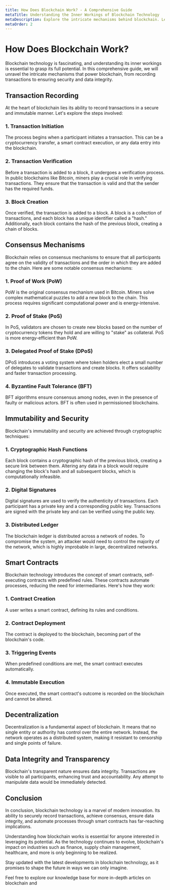```yaml
---
title: How Does Blockchain Work? - A Comprehensive Guide
metaTitle: Understanding the Inner Workings of Blockchain Technology
metaDescription: Explore the intricate mechanisms behind blockchain. Learn how blockchain records transactions, ensures security, and maintains data integrity.
metaOrder: 2
---
```


# How Does Blockchain Work?

Blockchain technology is fascinating, and understanding its inner workings is essential to grasp its full potential. In this comprehensive guide, we will unravel the intricate mechanisms that power blockchain, from recording transactions to ensuring security and data integrity.

## Transaction Recording

At the heart of blockchain lies its ability to record transactions in a secure and immutable manner. Let's explore the steps involved:

### 1. Transaction Initiation

The process begins when a participant initiates a transaction. This can be a cryptocurrency transfer, a smart contract execution, or any data entry into the blockchain.

### 2. Transaction Verification

Before a transaction is added to a block, it undergoes a verification process. In public blockchains like Bitcoin, miners play a crucial role in verifying transactions. They ensure that the transaction is valid and that the sender has the required funds.

### 3. Block Creation

Once verified, the transaction is added to a block. A block is a collection of transactions, and each block has a unique identifier called a "hash." Additionally, each block contains the hash of the previous block, creating a chain of blocks.

## Consensus Mechanisms

Blockchain relies on consensus mechanisms to ensure that all participants agree on the validity of transactions and the order in which they are added to the chain. Here are some notable consensus mechanisms:

### 1. Proof of Work (PoW)

PoW is the original consensus mechanism used in Bitcoin. Miners solve complex mathematical puzzles to add a new block to the chain. This process requires significant computational power and is energy-intensive.

### 2. Proof of Stake (PoS)

In PoS, validators are chosen to create new blocks based on the number of cryptocurrency tokens they hold and are willing to "stake" as collateral. PoS is more energy-efficient than PoW.

### 3. Delegated Proof of Stake (DPoS)

DPoS introduces a voting system where token holders elect a small number of delegates to validate transactions and create blocks. It offers scalability and faster transaction processing.

### 4. Byzantine Fault Tolerance (BFT)

BFT algorithms ensure consensus among nodes, even in the presence of faulty or malicious actors. BFT is often used in permissioned blockchains.

## Immutability and Security

Blockchain's immutability and security are achieved through cryptographic techniques:

### 1. Cryptographic Hash Functions

Each block contains a cryptographic hash of the previous block, creating a secure link between them. Altering any data in a block would require changing the block's hash and all subsequent blocks, which is computationally infeasible.

### 2. Digital Signatures

Digital signatures are used to verify the authenticity of transactions. Each participant has a private key and a corresponding public key. Transactions are signed with the private key and can be verified using the public key.

### 3. Distributed Ledger

The blockchain ledger is distributed across a network of nodes. To compromise the system, an attacker would need to control the majority of the network, which is highly improbable in large, decentralized networks.

## Smart Contracts

Blockchain technology introduces the concept of smart contracts, self-executing contracts with predefined rules. These contracts automate processes, reducing the need for intermediaries. Here's how they work:

### 1. Contract Creation

A user writes a smart contract, defining its rules and conditions.

### 2. Contract Deployment

The contract is deployed to the blockchain, becoming part of the blockchain's code.

### 3. Triggering Events

When predefined conditions are met, the smart contract executes automatically.

### 4. Immutable Execution

Once executed, the smart contract's outcome is recorded on the blockchain and cannot be altered.

## Decentralization

Decentralization is a fundamental aspect of blockchain. It means that no single entity or authority has control over the entire network. Instead, the network operates as a distributed system, making it resistant to censorship and single points of failure.

## Data Integrity and Transparency

Blockchain's transparent nature ensures data integrity. Transactions are visible to all participants, enhancing trust and accountability. Any attempt to manipulate data would be immediately detected.

## Conclusion

In conclusion, blockchain technology is a marvel of modern innovation. Its ability to securely record transactions, achieve consensus, ensure data integrity, and automate processes through smart contracts has far-reaching implications.

Understanding how blockchain works is essential for anyone interested in leveraging its potential. As the technology continues to evolve, blockchain's impact on industries such as finance, supply chain management, healthcare, and more is only beginning to be realized.

Stay updated with the latest developments in blockchain technology, as it promises to shape the future in ways we can only imagine.

Feel free to explore our knowledge base for more in-depth articles on blockchain and
